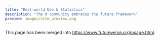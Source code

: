```yaml
---
title: "Real-world Use & Statistics"
description: "The R community embraces the future framework"
preview: images/site_preview.png
---
```


This page has been merged into <https://www.futureverse.org/usage.html>.

<script>
window.location.replace("https://www.futureverse.org/usage.html");
</script>
